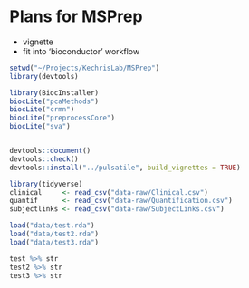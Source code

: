 
# Plans for MSPrep


- vignette
- fit into 'bioconductor' workflow


```r

setwd("~/Projects/KechrisLab/MSPrep")
library(devtools)

library(BiocInstaller)
biocLite("pcaMethods")
biocLite("crmn")
biocLite("preprocessCore")
biocLite("sva")


devtools::document()
devtools::check()
devtools::install("../pulsatile", build_vignettes = TRUE)

```


```r
library(tidyverse)
clinical     <- read_csv("data-raw/Clinical.csv")
quantif      <- read_csv("data-raw/Quantification.csv")
subjectlinks <- read_csv("data-raw/SubjectLinks.csv")

load("data/test.rda")
load("data/test2.rda")
load("data/test3.rda")

test %>% str
test2 %>% str
test3 %>% str

```


